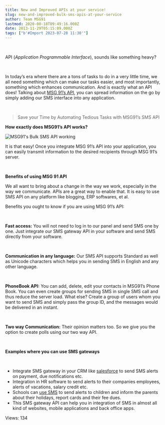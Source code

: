 ```yaml
---
title: New and Improved APIs at your service!
slug: new-and-improved-bulk-sms-apis-at-your-service
author: Team MSG91
lastmod: 2020-08-18T09:49:16.000Z
date: 2013-11-29T05:15:09.000Z
tags: ["b'#Import 2023-07-28 11:30'"]
---
```


 


API (*Application Programmable Interface*), sounds like something heavy?


 


In today’s era where there are a tons of tasks to do in a very little time, we all need something which can make our tasks easier, and most importantly, something which enhances communication. And is exactly what an API does! Talking about [MSG 91’s API](https://msg91.com/sms-for-developers "MSG91 bulk sms API"), you can spread information on the go by simply adding our SMS interface into any application.


 



> Save your Time by Automating Tedious Tasks with MSG91’s SMS API
> 
> 


**How exactly does MSG91’s API works?**


![MSG91's Bulk SMS API working](https://images-msg91.s3.ap-south-1.amazonaws.com/content/images/wordpress/2013/11/msg91-bulk-sms-api.png)


It is that easy! Once you integrate MSG 91’s API into your application, you can easily transmit information to the desired recipients through MSG 91’s server.


 


**Benefits of using MSG 91 API**


We all want to bring about a change in the way we work, especially in the way we communicate. APIs are a great way to enable that. It is easy to use SMS API on any platform like blogging, ERP softwares, et al.


Benefits you ought to know if you are using MSG 91’s API:


 


**Fast access:** You will not need to log in to our panel and send SMS one by one. Just integrate our SMS gateway API in your software and send SMS directly from your software.


 


**Communication in any language:** Our SMS API supports Standard as well as Unicode characters which helps you in sending SMS in English and any other language.


 


**PhoneBook API:** You can add, delete, edit your contacts in MSG91’s Phone Book. You can even create groups for sending SMS in single SMS call and thus reduce the server load. What else? Create a group of users whom you want to send SMS and simply pass the group ID, and the messages would be delivered in an instant.


 


**Two way Communication:** Their opinion matters too. So we give you the option to create polls using our two way API.


 


**Examples where you can use SMS gateways**


 


* Integrate SMS gateway in your CRM like [salesforce](https://msg91.com/guide/integration-of-sms-solutions-into-your-existing-salesforce-software/ "SMS integration in Salesforce CRM") to send SMS alerts on payment, due notifications etc.
* Integration in HR software to send alerts to their companies employees, alerts of vacations, salary credit etc.
* Schools can [use SMS](https://msg91.com/guide/fusion-of-sms-marketing-with-education-industry/ "See how sms can be beneficial for Education Industry") to send alerts to children and inform the parents about their holidays, report cards and their fee dues.
* This SMS gateway API can help you in integration of SMS in almost all kind of websites, mobile applications and back office apps.


 Views: 134


